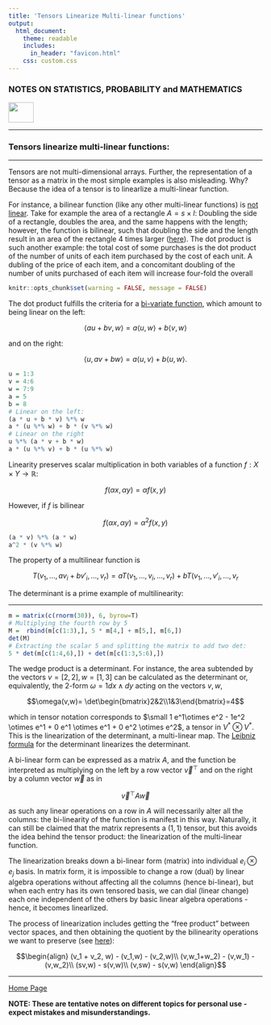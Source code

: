 ```yaml
---
title: 'Tensors Linearize Multi-linear functions'
output: 
  html_document:
    theme: readable
    includes:
      in_header: "favicon.html" 
    css: custom.css
---
```


### **NOTES ON STATISTICS, PROBABILITY and MATHEMATICS**

<a href="http://rinterested.github.io/statistics/index.html">
<img HEIGHT="40" WIDTH="50" src="logo.PNG"></a>

---

### Tensors linearize multi-linear functions:

---

Tensors are not multi-dimensional arrays. Further, the representation of a tensor as a matrix in the most simple examples is also misleading. Why? Because the idea of a tensor is to linearlize a multi-linear function.

For instance, a bilinear function (like any other multi-linear functions) is [not linear](https://math.stackexchange.com/a/1650713/152225). Take for example the area of a rectangle $A = s \times l$: Doubling the side of a rectangle, doubles the area, and the same happens with the length; however, the function is bilinear, such that doubling the side and the length result in an area of the rectangle $4$ times larger ([here](https://math.stackexchange.com/a/2064240/152225)). The dot product is such another example: the total cost of some purchases is the dot product of the number of units of each item purchased by the cost of each unit. A dubling of the price of each item, and a concomitant doubling of the number of units purchased of each item will increase four-fold the overall


```r
knitr::opts_chunk$set(warning = FALSE, message = FALSE) 
```

The dot product fulfills the criteria for a [bi-variate function](https://proofwiki.org/wiki/Dot_Product_Operator_is_Bilinear), which amount to being linear on the left:

$$\langle au + bv, w \rangle = a \langle u, w \rangle + b \langle v, w \rangle$$

and on the right:

$$\langle u, av + bw \rangle = a \langle u, v \rangle + b \langle u, w \rangle.$$

```r
u = 1:3
v = 4:6
w = 7:9
a = 5
b = 8
# Linear on the left:
(a * u + b * v) %*% w
a * (u %*% w) + b * (v %*% w)
# Linear on the right
u %*% (a * v + b * w)
a * (u %*% v) + b * (u %*% w)
```

Linearity preserves scalar multiplication in both variables of a function $f: X \times Y \to \mathbb R$:


$$ f(\alpha x , \alpha y) = \alpha f (x,y) $$

However, if $f$ is bilinear

$$ f(\alpha x , \alpha y) = \alpha^2 f(x,y) $$



```r
(a * v) %*% (a * w)
a^2 * (v %*% w)

```



The property of a multilinear function is

$$T(v_1, . . . , av_i + bv'_i , . . . , v_r)
= aT(v_1, . . . , v_i, . . . , v_r) + bT(v_1, . . . , v'_i, . . . , v_r$$

The determinant is a prime example of multilinearity:


---

```r
m = matrix(c(rnorm(30)), 6, byrow=T)
# Multiplying the fourth row by 5
M =  rbind(m[c(1:3),], 5 * m[4,] + m[5,], m[6,])
det(M)
# Extracting the scalar 5 and splitting the matrix to add two det:
5 * det(m[c(1:4,6),]) + det(m[c(1:3,5:6),])
```


The wedge product is a determinant. For instance, the area subtended by the vectors $v=[2,2], w=[1,3]$ can be calculated as the determinant or, equivalently, the 2-form $\omega=1 dx \wedge dy$ acting on the vectors $v,w$, 

$$\omega(v,w)= \det\begin{bmatrix}2&2\\1&3\end{bmatrix}=4$$

which in tensor notation corresponds to $\small 1 e^1\otimes e^2 - 1e^2 \otimes e^1 + 0 e^1 \otimes e^1 + 0 e^2 \otimes e^2$, a tensor in $V^{\ast} \otimes V^{\ast}$. This is the linearization of the determinant, a multi-linear map. The [Leibniz formula](https://en.wikipedia.org/wiki/Leibniz_formula_for_determinants) for the determinant linearizes the determinant.

A bi-linear form can be expressed as a matrix $A$, and the function be interpreted as multiplying on the left by a row vector $\vec v^\top$ and on the right by a column vector $\vec w$ as in 

$$\vec v^\top A \vec w$$

as such any linear operations on a row in $A$ will necessarily alter all the columns: the bi-linearity of the function is manifest in this way. Naturally, it can still be claimed that the matrix represents a $(1,1)$ tensor, but this avoids the idea behind the tensor product: the linearization of the multi-linear function. 

The linearization breaks down a bi-linear form (matrix) into individual $e_i⊗e_j$ basis. In matrix form, it is impossible to change a row (dual) by linear algebra operations without affecting all the columns (hence bi-linear), but when each entry has its own tensored basis, we can dial (linear change) each one independent of the others by basic linear algebra operations - hence, it becomes linearlized.

The process of linearization includes getting the "free product" between vector spaces, and then obtaining the quotient by the bilinearity operations we want to preserve (see [here](https://youtu.be/K7f2pCQ3p3U?si=eh9H6thBrk9X4J3H)):

$$\begin{align}
(v_1 + v_2, w) - (v_1,w) - (v_2,w)\\
(v,w_1+w_2) - (v,w_1) - (v,w_2)\\
(sv,w) - s(v,w)\\
(v,sw) - s(v,w)
\end{align}$$

---
<a href="http://rinterested.github.io/statistics/index.html">Home Page</a>

**NOTE: These are tentative notes on different topics for personal use - expect mistakes and misunderstandings.**
